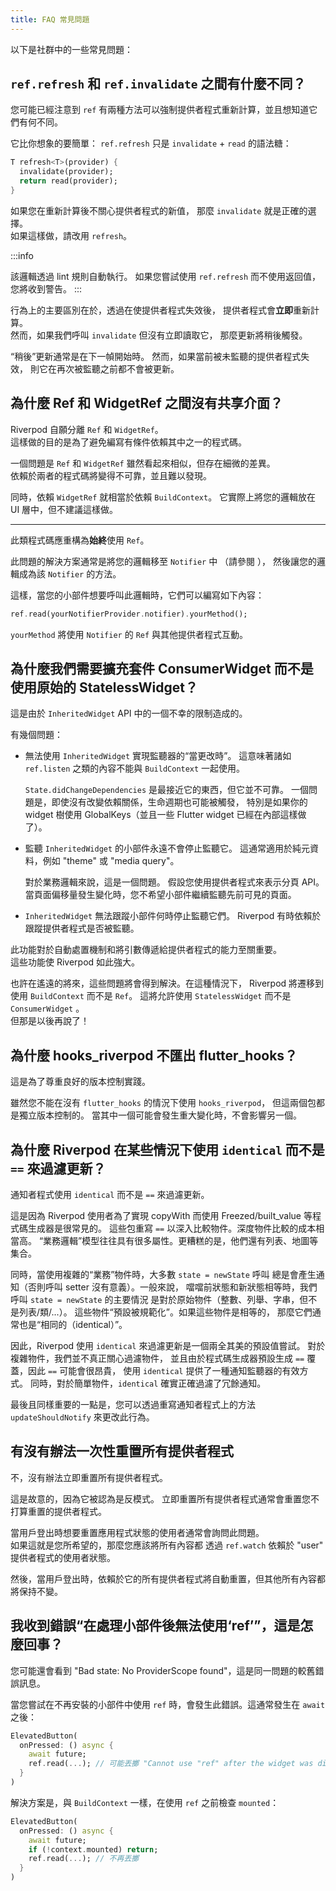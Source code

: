 ---
title: FAQ 常見問題
---


<!---
Here are some commonly asked questions from the community:
-->
以下是社群中的一些常見問題：

<!---
## What is the difference between `ref.refresh` and `ref.invalidate`?
-->
## `ref.refresh` 和 `ref.invalidate` 之間有什麼不同？

<!---
You may have noticed that `ref` has two methods to force a provider to recompute,
and wonder how they differ.
-->
您可能已經注意到 `ref` 有兩種方法可以強制提供者程式重新計算，並且想知道它們有何不同。

<!---
It's simpler than you think: `ref.refresh` is nothing but syntax sugar for
`invalidate` + `read`:
-->
它比你想象的要簡單： `ref.refresh` 只是 `invalidate` + `read` 的語法糖：

```dart
T refresh<T>(provider) {
  invalidate(provider);
  return read(provider);
}
```

<!---
If you do not care about the new value of a provider after recomputing it,
then `invalidate` is the way to go.  
If you do, use `refresh` instead.
-->
如果您在重新計算後不關心提供者程式的新值，
那麼 `invalidate` 就是正確的選擇。  
如果這樣做，請改用 `refresh`。

:::info
<!---
This logic is automatically enforced through lint rules.  
If you tried to use `ref.refresh` without using the returned value,
you would get a warning.
-->
該邏輯透過 lint 規則自動執行。
如果您嘗試使用 `ref.refresh` 而不使用返回值，您將收到警告。
:::

<!---
The main difference in behavior is by reading the provider right
after invalidating it, the provider **immediately** recomputes.  
Whereas if we call `invalidate` but don't read it right after,
then the update will trigger _later_.
-->
行為上的主要區別在於，透過在使提供者程式失效後，
提供者程式會**立即**重新計算。  
然而，如果我們呼叫 `invalidate` 但沒有立即讀取它，
那麼更新將稍後觸發。

<!---
That "later" update is generally at the start of the next frame.
Yet, if a provider that is currently not being listened to is invalidated, 
it will not be updated until it is listened to again.
-->
“稍後”更新通常是在下一幀開始時。
然而，如果當前被未監聽的提供者程式失效，
則它在再次被監聽之前都不會被更新。

<!---
## Why is there no shared interface between Ref and WidgetRef?
-->
## 為什麼 Ref 和 WidgetRef 之間沒有共享介面？​

<!---
Riverpod voluntarily dissociates `Ref` and `WidgetRef`.  
This is done on purpose to avoid writing code which conditionally
depends on one or the other.
-->
Riverpod 自願分離 `Ref` 和 `WidgetRef`。  
這樣做的目的是為了避免編寫有條件依賴其中之一的程式碼。

<!---
One issue is that `Ref` and `WidgetRef`, although similar looking,
have subtle differences.
Code relying on both would be unreliable in ways that are difficult to spot.
-->
一個問題是 `Ref` 和 `WidgetRef` 雖然看起來相似，但存在細微的差異。  
依賴於兩者的程式碼將變得不可靠，並且難以發現。

<!---
At the same time, relying on `WidgetRef` is equivalent to relying on `BuildContext`.
It is effectively putting your logic in the UI layer, which is not recommended.
-->
同時，依賴 `WidgetRef` 就相當於依賴 `BuildContext`。
它實際上將您的邏輯放在 UI 層中，但不建議這樣做。

---

<!---
Such code should be refactored to **always** use `Ref`.
-->
此類程式碼應重構為**始終**使用 `Ref`。

<!---
The solution to this problem is typically to move your logic
into a `Notifier` (see <Link documentID="essentials/side_effects" />), 
and then have your logic be a method of that `Notifier`.
-->
此問題的解決方案通常是將您的邏輯移至 `Notifier` 中
（請參閱 <Link documentID="essentials/side_effects" />），
然後讓您的邏輯成為該 `Notifier` 的方法。

<!---
This way, when your widgets want to invoke this logic, they can
write something along the lines of:
-->
這樣，當您的小部件想要呼叫此邏輯時，它們可以編寫如下內容：

```dart
ref.read(yourNotifierProvider.notifier).yourMethod();
```

<!---
`yourMethod` would use the `Notifier`'s `Ref` to interact with other providers.
-->
`yourMethod` 將使用 `Notifier` 的 `Ref` 與其他提供者程式互動。

<!---
## Why do we need to extend ConsumerWidget instead of using the raw StatelessWidget?
-->
## 為什麼我們需要擴充套件 ConsumerWidget 而不是使用原始的 StatelessWidget？

<!---
This is due to an unfortunate limitation in the API of `InheritedWidget`.
-->
這是由於 `InheritedWidget` API 中的一個不幸的限制造成的。

<!---
There are a few problems:
-->
有幾個問題：

<!---
- It is not possible to implement an "on change" listener with `InheritedWidget`.
  That means that something such as `ref.listen` cannot be used with `BuildContext`.

  `State.didChangeDependencies` is the closest thing to it, but it is not reliable.
  One issue is that the life-cycle can be triggered even if no dependency changed,
  especially if your widget tree uses GlobalKeys (and some Flutter widgets already do so internally).
-->
- 無法使用 `InheritedWidget` 實現監聽器的“當更改時”。
  這意味著諸如 `ref.listen` 之類的內容不能與 `BuildContext` 一起使用。

  `State.didChangeDependencies` 是最接近它的東西，但它並不可靠。
  一個問題是，即使沒有改變依賴關係，生命週期也可能被觸發，
  特別是如果你的 widget 樹使用 GlobalKeys（並且一些 Flutter widget 已經在內部這樣做了）。
  

<!---
- Widgets listening to an `InheritedWidget` never stop listening to it.
  This is usually fine for pure metadata, such as "theme" or "media query".

  For business logic, this is a problem.
  Say you use a provider to represent a paginated API.
  When the page offset changes, you wouldn't want your widget to keep listening
  to the previously visible pages.
-->
- 監聽 `InheritedWidget` 的小部件永遠不會停止監聽它。
  這通常適用於純元資料，例如 "theme" 或 "media query"。

  對於業務邏輯來說，這是一個問題。
  假設您使用提供者程式來表示分頁 API。
  當頁面偏移量發生變化時，您不希望小部件繼續監聽先前可見的頁面。

<!---
- `InheritedWidget` has no way to track when widgets stop listening to them.
  Riverpod sometimes relies on tracking whether or not a provider is being listened to.
-->
- `InheritedWidget` 無法跟蹤小部件何時停止監聽它們。
  Riverpod 有時依賴於跟蹤提供者程式是否被監聽。

<!---
This functionality is crucial for both the auto dispose mechanism and the ability to
pass arguments to providers.  
Those features are what make Riverpod so powerful.
-->
此功能對於自動處置機制和將引數傳遞給提供者程式的能力至關重要。  
這些功能使 Riverpod 如此強大。

<!---
Maybe in a distant future, those issues will be fixed. In that case,
Riverpod would migrate to using `BuildContext` instead of `Ref`.
This would enable using `StatelessWidget` instead of `ConsumerWidget`.  
But that's for another time!
-->
也許在遙遠的將來，這些問題將會得到解決。在這種情況下，
Riverpod 將遷移到使用 `BuildContext` 而不是 `Ref`。
這將允許使用 `StatelessWidget` 而不是 `ConsumerWidget` 。  
但那是以後再說了！

<!---
## Why doesn't hooks_riverpod exports flutter_hooks?
-->
## 為什麼 hooks_riverpod 不匯出 flutter_hooks？

<!---
This is to respect good versioning practices.
-->
這是為了尊重良好的版本控制實踐。

<!---
While you cannot use `hooks_riverpod` without `flutter_hooks`,
both packages are versioned independently. A breaking change could happen
in one but not the other.
-->
雖然您不能在沒有 `flutter_hooks` 的情況下使用 `hooks_riverpod`，
但這兩個包都是獨立版本控制的。
當其中一個可能會發生重大變化時，不會影響另一個。

<!---
## Why does Riverpod uses `identical` instead of `==` to filter updates in some cases?
-->
## 為什麼 Riverpod 在某些情況下使用 `identical` 而不是 `==` 來過濾更新？​

<!---
Notifiers use `identical` instead of `==` to filter updates.
-->
通知者程式使用 `identical` 而不是 `==` 來過濾更新。

<!---
This is because it is quite common for Riverpod users to also use a code-generator
such as Freezed/built_value for the sake of a copyWith implementation. Those packages
override `==` to deeply compare objects. A deep object comparison is quite costly.
"Business logic" models tend to have lots of properties. Worse, they also have collections
such as lists, maps, and so on.
-->
這是因為 Riverpod 使用者為了實現 copyWith
而使用 Freezed/built_value 等程式碼生成器是很常見的。
這些包重寫 `==` 以深入比較物件。深度物件比較的成本相當高。
“業務邏輯”模型往往具有很多屬性。更糟糕的是，他們還有列表、地圖等集合。

<!---
At the same time, when using complex "business" objects, most `state = newState` invocations
always result in a notification (otherwise there is no point in calling the setter). Generally, the main
case where we call `state = newState` when the current state and new states are equal is
for primitive objects (ints, enums, strings, but not lists/classes/...).
These objects are "canonicalized by default". If such objects are equal,
they generally are also "identical".
-->
同時，當使用複雜的“業務”物件時，大多數 `state = newState` 呼叫
總是會產生通知（否則呼叫 setter 沒有意義）。一般來說，
噹噹前狀態和新狀態相等時，我們呼叫 `state = newState` 的主要情況
是對於原始物件（整數、列舉、字串，但不是列表/類/...）。
這些物件“預設被規範化”。如果這些物件是相等的，
那麼它們通常也是“相同的（identical）”。

<!---
Riverpod using `identical` to filter updates is therefore an attempt at having
a good default for both worlds. For complex objects where we don't really care
about filtering objects and where `==` may be expensive due to code-generators
generating an `==` override by default, using `identical` provides an efficient way of notifying listeners.
At the same time, for simple objects, `identical` does correctly filter redundant notifications.
-->
因此，Riverpod 使用 `identical` 來過濾更新是一個兩全其美的預設值嘗試。
對於複雜物件，我們並不真正關心過濾物件，
並且由於程式碼生成器預設生成 `==` 覆蓋，因此 `==` 可能會很昂貴，
使用 `identical` 提供了一種通知監聽器的有效方式。
同時，對於簡單物件，`identical` 確實正確過濾了冗餘通知。

<!---
Last but not least, you can change this behavior by overriding the method
`updateShouldNotify` on Notifiers.
-->
最後且同樣重要的一點是，您可以透過重寫通知者程式上的方法 `updateShouldNotify` 來更改此行為。

<!---
## Is there a way to reset all providers at once?
-->
## 有沒有辦法一次性重置所有提供者程式

<!---
No, there is no way to reset all providers at once.
-->
不，沒有辦法立即重置所有提供者程式。

<!---
This is on purpose, as it is considered an anti-pattern. Resetting all providers
at once will often reset providers that you did not intend to reset.
-->
這是故意的，因為它被認為是反模式。
立即重置所有提供者程式通常會重置您不打算重置的提供者程式。

<!---
This is commonly asked by users who want to reset the state of their application
when the user logs out.  
If this is what you are after, you should instead have everything dependent on the
user's state to `ref.watch` the "user" provider.
-->
當用戶登出時想要重置應用程式狀態的使用者通常會詢問此問題。  
如果這就是您所希望的，那麼您應該將所有內容都
透過 `ref.watch` 依賴於 "user" 提供者程式的使用者狀態。

<!---
Then, when the user logs out, all providers depending on it would automatically
be reset but everything else would remain untouched.
-->
然後，當用戶登出時，依賴於它的所有提供者程式將自動重置，但其他所有內容都將保持不變。

<!---
## I have the error "Cannot use "ref" after the widget was disposed", what's wrong?
-->
## 我收到錯誤“在處理小部件後無法使用‘ref’”，這是怎麼回事？​

<!---
You might also see "Bad state: No ProviderScope found", which is an older
error message of the same issue.
-->
您可能還會看到 "Bad state: No ProviderScope found"，這是同一問題的較舊錯誤訊息。

<!---
This error happens when you try to use `ref` in a widget that is no longer
mounted. This generally happens after an `await`:
-->
當您嘗試在不再安裝的小部件中使用 `ref` 時，會發生此錯誤。這通常發生在 `await` 之後：

```dart
ElevatedButton(
  onPressed: () async {
    await future;
    ref.read(...); // 可能丟擲 "Cannot use "ref" after the widget was disposed"
  }
)
```

<!---
The solution is to, like with `BuildContext`, check `mounted` before using `ref`:
-->
解決方案是，與 `BuildContext` 一樣，在使用 `ref` 之前檢查 `mounted`：

```dart
ElevatedButton(
  onPressed: () async {
    await future;
    if (!context.mounted) return;
    ref.read(...); // 不再丟擲
  }
)
```
